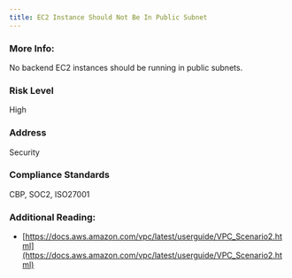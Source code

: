 ```yaml
---
title: EC2 Instance Should Not Be In Public Subnet
---
```


### More Info:

No backend EC2 instances should be running in public subnets.

### Risk Level

High

### Address

Security

### Compliance Standards

CBP, SOC2, ISO27001

### Additional Reading:

- [https://docs.aws.amazon.com/vpc/latest/userguide/VPC_Scenario2.html](https://docs.aws.amazon.com/vpc/latest/userguide/VPC_Scenario2.html)
